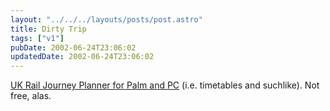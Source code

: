 ```yaml
---
layout: "../../../layouts/posts/post.astro"
title: Dirty Trip
tags: ["v1"]
pubDate: 2002-06-24T23:06:02
updatedDate: 2002-06-24T23:06:02
---
```


[UK Rail Journey Planner for Palm and PC][1] (i.e. timetables and suchlike). Not free, alas.

[1]: http://www.journeyplan.co.uk/sales/index.html "UK Rail Journey Planner for Palm and PC"
